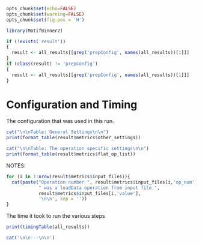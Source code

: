 ```r
opts_chunk$set(echo=FALSE)
opts_chunk$set(warning=FALSE)
opts_chunk$set(fig.pos = 'H')

library(MotifBinner2)

if (!exists('result'))
{
  result <- all_results[[grep('prepConfig', names(all_results))[1]]]
}
if (class(result) != 'prepConfig')
{
  result <- all_results[[grep('prepConfig', names(all_results))[1]]]
}
```
# Configuration and Timing

The configuration that was used in this run.

```r
cat("\n\nTable: General Settings\n\n")
print(format_table(result$metrics$other_settings))
```

```r
cat("\n\nTable: The operation specific settings\n\n")
print(format_table(result$metrics$flat_op_list))
```

NOTES:

```r
for (i in 1:nrow(result$metrics$input_files)){
  cat(paste("Operation number ", result$metrics$input_files[i,'op_num'], 
            " was a loadData operation from input file ", 
            result$metrics$input_files[i,'value'], 
            '\n\n', sep = ''))
}
```

The time it took to run the various steps

```r
print(timingTable(all_results))
```


```r
cat('\n\n---\n\n')
```
